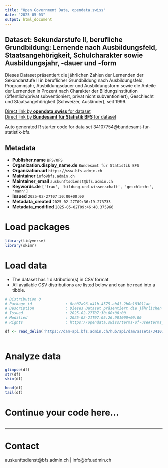 ```yaml
---
title: "Open Government Data, opendata.swiss"
date: "2025-05-03"
output: html_document
---
```


## Dataset: Sekundarstufe II, berufliche Grundbildung: Lernende nach Ausbildungsfeld, Staatsangehörigkeit, Schulcharakter sowie Ausbildungsjahr, -dauer und -form

Dieses Dataset präsentiert die jährlichen Zahlen der Lernenden der Sekundarstufe II in beruflicher Grundbildung nach Ausbildungsfeld, Programmjahr, Ausbildungsdauer und Ausbildungsform sowie die Anteile der Lernenden in Prozent nach Charakter der Bildungsinstitution (öffentlich/privat subventioniert, privat nicht subventioniert), Geschlecht und Staatsangehörigkeit (Schweizer, Ausländer), seit 1999.

[Direct link by **opendata.swiss** for dataset](https://opendata.swiss/de/dataset/sekundarstufe-ii-berufliche-grundbildung-lernende-nach-ausbildungsfeld-staatsangehorigkeit-schu3)<br>
[Direct link by **Bundesamt für Statistik BFS** for dataset](https://www.bfs.admin.ch/asset/de/ts-x-15.02.02.01.01)

Auto generated R starter code for data set 34107754@bundesamt-fur-statistik-bfs.

## Metadata

- **Publisher.name** `BFS/OFS`
- **Organization.display_name.de** `Bundesamt für Statistik BFS`
- **Organization.url** `https://www.bfs.admin.ch`
- **Maintainer** `info@bfs.admin.ch`
- **Maintainer_email** `auskunftsdienst@bfs.admin.ch`
- **Keywords.de** `['frau', 'bildung-und-wissenschaft', 'geschlecht', 'mann']`
- **Issued** `2025-02-27T07:30:00+00:00`
- **Metadata_created** `2025-02-27T09:36:19.273733`
- **Metadata_modified** `2025-05-02T09:46:40.375966`


# Load packages

```r

library(tidyverse)
library(skimr)

```

# Load data

-   The dataset has 1 distribution(s) in CSV format.
-   All available CSV distributions are listed below and can be read into a tibble.

```r

# Distribution 0
# Package_id               : 0cb07a96-d41b-4575-ab41-2b0e183011ae
# Description              : Dieses Dataset präsentiert die jährlichen Zahlen der Lernenden der Sekundarstufe II in beruflicher Grundbildung nach Ausbildungsfeld, Programmjahr, Ausbildungsdauer und Ausbildungsform sowie die Anteile der Lernenden in Prozent nach Charakter der Bildungsinstitution (öffentlich/privat subventioniert, privat nicht subventioniert), Geschlecht und Staatsangehörigkeit (Schweizer, Ausländer), seit 1999.
# Issued                   : 2025-02-27T07:30:00+00:00
# Modified                 : 2025-02-21T07:05:26.901000+00:00
# Rights                   : https://opendata.swiss/terms-of-use#terms_by_ask

df <- read_delim('https://dam-api.bfs.admin.ch/hub/api/dam/assets/34107762/master')



```

# Analyze data

```r

glimpse(df)
str(df)
skim(df)

head(df)
tail(df)

```

# Continue your code here...

```r

```

------------------------------------------------------------------------

# Contact

auskunftsdienst@bfs.admin.ch | info@bfs.admin.ch
